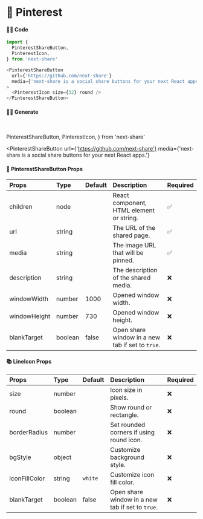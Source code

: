 # 🎀 Pinterest

#### 👨‍💻 Code

```js copy
import {
  PinterestShareButton,
  PinterestIcon,
} from 'next-share'

<PinterestShareButton
  url={'https://github.com/next-share'}
  media={'next-share is a social share buttons for your next React apps.'}
>
  <PinterestIcon size={32} round />
</PinterestShareButton>
```

#### 👨‍💻 Generate

<br />

  PinterestShareButton,
  PinterestIcon,
} from 'next-share'

<PinterestShareButton
  url={'https://github.com/next-share'}
  media={'next-share is a social share buttons for your next React apps.'}
>
  <PinterestIcon size={32} round />
</PinterestShareButton>

#### 📖 PinterestShareButton Props

| Props | Type | Default | Description | Required |
| :--- | :--- | :--- | :--- | :--- |
| children | node |  | React component, HTML element or string. | ✅ |
| url | string |  | The URL of the shared page. | ✅ |
| media | string |  | The image URL that will be pinned. | ✅ |
| description | string |  | The description of the shared media. | ❌ |
| windowWidth | number | 1000 | Opened window width. | ❌ |
| windowHeight | number | 730 | Opened window height. | ❌ |
| blankTarget | boolean | false | Open share window in a new tab if set to `true`. | ❌ |

#### 📚 LineIcon Props

| Props | Type | Default | Description | Required |
| :--- | :--- | :--- | :--- | :--- |
| size | number |  | Icon size in pixels. | ❌ |
| round | boolean |  | Show round or rectangle. | ❌ |
| borderRadius | number |  | Set rounded corners if using round icon. | ❌ |
| bgStyle | object |  | Customize background style. | ❌ |
| iconFillColor | string | <code>white</code> | Customize icon fill color. | ❌ |
| blankTarget | boolean | false | Open share window in a new tab if set to `true`. | ❌ |
